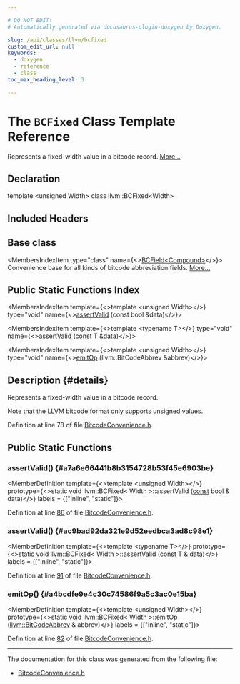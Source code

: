 ```yaml
---

# DO NOT EDIT!
# Automatically generated via docusaurus-plugin-doxygen by Doxygen.

slug: /api/classes/llvm/bcfixed
custom_edit_url: null
keywords:
  - doxygen
  - reference
  - class
toc_max_heading_level: 3

---
```





# The `BCFixed` Class Template Reference

<DoxygenPage pluginConfig={pluginConfig}>

Represents a fixed-width value in a bitcode record. <a href="#details">More...</a>

## Declaration

<CodeBlock>template &lt;unsigned Width&gt;
class llvm::BCFixed&lt;Width&gt;</CodeBlock>

## Included Headers

<IncludesList>
<IncludesListItem
  filePath="llvm/Bitcode/BitcodeConvenience.h"
  permalink="/docs/api/files/include/include/llvm/include/llvm/bitcode/bitcodeconvenience-h"
  isLocal="true" />
</IncludesList>

## Base class

<MembersIndex>

<MembersIndexItem
  type="class"
  name={<><a href="/docs/api/classes/llvm/detail/bcfield">BCField&lt;Compound&gt;</a></>}>
Convenience base for all kinds of bitcode abbreviation fields. <a href="/docs/api/classes/llvm/detail/bcfield/#details">More...</a>
</MembersIndexItem>

</MembersIndex>

## Public Static Functions Index

<MembersIndex>

<MembersIndexItem
  template={<>template &lt;unsigned Width&gt;</>}
  type="void"
  name={<><a href="#a7a6e66441b8b3154728b53f45e6903be">assertValid</a> (const bool &amp;data)</>}>
</MembersIndexItem>

<MembersIndexItem
  template={<>template &lt;typename T&gt;</>}
  type="void"
  name={<><a href="#ac9bad92da321e9d52eedbca3ad8c98e1">assertValid</a> (const T &amp;data)</>}>
</MembersIndexItem>

<MembersIndexItem
  template={<>template &lt;unsigned Width&gt;</>}
  type="void"
  name={<><a href="#a4bcdfe9e4c30c74586f9a5c3ac0e15ba">emitOp</a> (llvm::BitCodeAbbrev &amp;abbrev)</>}>
</MembersIndexItem>

</MembersIndex>

## Description {#details}

Represents a fixed-width value in a bitcode record.

Note that the LLVM bitcode format only supports unsigned values.

Definition at line 78 of file <a href="/docs/api/files/include/include/llvm/include/llvm/bitcode/bitcodeconvenience-h">BitcodeConvenience.h</a>.

<SectionDefinition>

## Public Static Functions

### assertValid() {#a7a6e66441b8b3154728b53f45e6903be}

<MemberDefinition
  template={<>template &lt;unsigned Width&gt;</>}
  prototype={<>static void llvm::BCFixed&lt; Width &gt;::assertValid (<a href="/docs/api/files/lib/lib/target/lib/target/aarch64/aarch64promoteconstant-cpp/#a90f8350fecae261c25be85d38b451bff">const</a> bool &amp; data)</>}
  labels = {["inline", "static"]}>

Definition at line <a href="/docs/api/files/include/include/llvm/include/llvm/bitcode/bitcodeconvenience-h/#l00086">86</a> of file <a href="/docs/api/files/include/include/llvm/include/llvm/bitcode/bitcodeconvenience-h">BitcodeConvenience.h</a>.
</MemberDefinition>

### assertValid() {#ac9bad92da321e9d52eedbca3ad8c98e1}

<MemberDefinition
  template={<>template &lt;typename T&gt;</>}
  prototype={<>static void llvm::BCFixed&lt; Width &gt;::assertValid (<a href="/docs/api/files/lib/lib/target/lib/target/aarch64/aarch64promoteconstant-cpp/#a90f8350fecae261c25be85d38b451bff">const</a> T &amp; data)</>}
  labels = {["inline", "static"]}>

Definition at line <a href="/docs/api/files/include/include/llvm/include/llvm/bitcode/bitcodeconvenience-h/#l00091">91</a> of file <a href="/docs/api/files/include/include/llvm/include/llvm/bitcode/bitcodeconvenience-h">BitcodeConvenience.h</a>.
</MemberDefinition>

### emitOp() {#a4bcdfe9e4c30c74586f9a5c3ac0e15ba}

<MemberDefinition
  template={<>template &lt;unsigned Width&gt;</>}
  prototype={<>static void llvm::BCFixed&lt; Width &gt;::emitOp (<a href="/docs/api/classes/llvm/bitcodeabbrev">llvm::BitCodeAbbrev</a> &amp; abbrev)</>}
  labels = {["inline", "static"]}>

Definition at line <a href="/docs/api/files/include/include/llvm/include/llvm/bitcode/bitcodeconvenience-h/#l00082">82</a> of file <a href="/docs/api/files/include/include/llvm/include/llvm/bitcode/bitcodeconvenience-h">BitcodeConvenience.h</a>.
</MemberDefinition>

</SectionDefinition>

<hr/>

The documentation for this class was generated from the following file:

<ul>
<li><a href="/docs/api/files/include/include/llvm/include/llvm/bitcode/bitcodeconvenience-h">BitcodeConvenience.h</a></li>
</ul>

</DoxygenPage>

